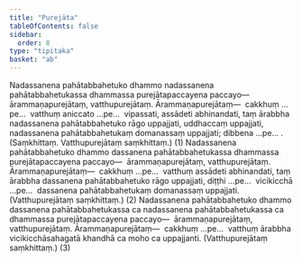 ```yaml
---
title: "Purejāta"
tableOfContents: false
sidebar:
  order: 8
type: "tipitaka"
basket: "ab"
---
```



<DynamicBreadcrumb />

<Division number="81">

<Paragraph number="4245">
Nadassanena pahātabbahetuko dhammo nadassanena pahātabbahetukassa dhammassa purejātapaccayena paccayo—  ārammaṇapurejātaṃ, vatthupurejātaṃ. <Emphasis>Ārammaṇapurejātaṃ</Emphasis>—  cakkhuṃ …pe…  vatthuṃ aniccato …pe…  vipassati, assādeti abhinandati, taṃ ārabbha nadassanena pahātabbahetuko rāgo uppajjati, uddhaccaṃ uppajjati, nadassanena pahātabbahetukaṃ domanassaṃ uppajjati; dibbena …pe… . (Saṃkhittaṃ. Vatthupurejātaṃ saṃkhittaṃ.) (1)
</Paragraph>

<Paragraph number="4246">
Nadassanena pahātabbahetuko dhammo dassanena pahātabbahetukassa dhammassa purejātapaccayena paccayo—  ārammaṇapurejātaṃ, vatthupurejātaṃ. <Emphasis>Ārammaṇapurejātaṃ</Emphasis>—  cakkhuṃ …pe…  vatthuṃ assādeti abhinandati, taṃ ārabbha dassanena pahātabbahetuko rāgo uppajjati, diṭṭhi …pe…  vicikicchā …pe…  dassanena pahātabbahetukaṃ domanassaṃ uppajjati. (Vatthupurejātaṃ saṃkhittaṃ.) (2)
</Paragraph>

<Paragraph number="4247">
Nadassanena pahātabbahetuko dhammo dassanena pahātabbahetukassa ca nadassanena pahātabbahetukassa ca dhammassa purejātapaccayena paccayo—  ārammaṇapurejātaṃ, vatthupurejātaṃ. <Emphasis>Ārammaṇapurejātaṃ</Emphasis>—  cakkhuṃ …pe…  vatthuṃ ārabbha vicikicchāsahagatā khandhā ca moho ca uppajjanti. (Vatthupurejātaṃ saṃkhittaṃ.) (3)
</Paragraph>
</Division>